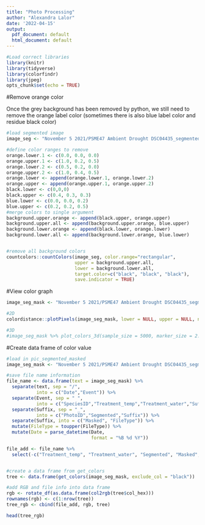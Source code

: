 ```yaml
---
title: "Photo Processing"
author: "Alexandra Lalor"
date: '2022-04-15'
output:
  pdf_document: default
  html_document: default
---
```


```r
#Load correct libraries
library(knitr)
library(tidyverse)
library(colorfindr)
library(jpeg)
opts_chunk$set(echo = TRUE)
```

#Remove orange color

Once the grey background has been removed by python, we still need to remove the orange label color (sometimes there is also blue label color and residue black color)
```r
#load segmented image
image_seg <- "November 5 2021/PSME47 Ambient Drought DSC04435_segmented.jpg"

#define color ranges to remove
orange.lower.1 <- c(0.0, 0.0, 0.0)
orange.upper.1 <- c(1.0, 0.2, 0.5)
orange.lower.2 <- c(0.5, 0.2, 0.0)
orange.upper.2 <- c(1.0, 0.4, 0.5)
orange.lower <- append(orange.lower.1, orange.lower.2)
orange.upper <- append(orange.upper.1, orange.upper.2)
black.lower <- c(0,0,0)
black.upper <- c(0.4, 0.3, 0.3)
blue.lower <- c(0.0, 0.0, 0.2)
blue.upper <- c(0.2, 0.2, 0.5)
#merge colors to single argument
background.upper.orange <- append(black.upper, orange.upper)
background.upper.all <- append(background.upper.orange, blue.upper)
background.lower.orange <- append(black.lower, orange.lower)
background.lower.all <- append(background.lower.orange, blue.lower)


#remove all background colors
countcolors::countColors(image_seg, color.range="rectangular",
                         upper = background.upper.all,
                         lower = background.lower.all,
                         target.color=c("black", "black", "black"),
                         save.indicator = TRUE)


```


#View color graph
```r

image_seg_mask <- "November 5 2021/PSME47 Ambient Drought DSC04435_segmented_masked.png"

#2D
colordistance::plotPixels(image_seg_mask, lower = NULL, upper = NULL, n = 5000)

#3D
#image_seg_mask %>% plot_colors_3d(sample_size = 5000, marker_size = 2.5, color_space = "RGB")
```

#Create data frame of color value
```r
#load in pic_segmented_masked
image_seg_mask <- "November 5 2021/PSME47 Ambient Drought DSC04435_segmented_masked.png"

#save file name information
file_name <- data.frame(text = image_seg_mask) %>% 
  separate(text, sep = "/", 
           into = c("Date","Event")) %>% 
  separate(Event, sep = " ",
           into = c("SpeciesID","Treatment_temp","Treatment_water","Suffix")) %>% 
  separate(Suffix, sep = "_",
           into = c("PhotoID","Segmented","Suffix")) %>% 
  separate(Suffix, into = c("Masked", "FileType")) %>% 
  mutate(FileType = toupper(FileType)) %>% 
  mutate(Date = parse_datetime(Date,
                               format = "%B %d %Y"))

file_add <- file_name %>% 
  select(-c("Treatment_temp", "Treatment_water", "Segmented", "Masked", "PhotoID","FileType"))


#create a data frame from get_colors
tree <- data.frame(get_colors(image_seg_mask, exclude_col = "black"))

#add RGB and file info into data frame
rgb <- rotate_df(as.data.frame(col2rgb(tree$col_hex)))
rownames(rgb) <- c(1:nrow(tree))
tree_rgb <- cbind(file_add, rgb, tree)

head(tree_rgb)
```

